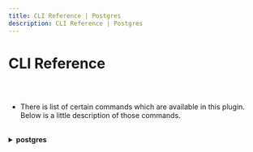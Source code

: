 ```yaml
---
title: CLI Reference | Postgres
description: CLI Reference | Postgres
---
```



<Meta title="Postgres Plugin Docs/CLI Reference" />

# CLI Reference

##

<br/>




* There is list of certain commands which are available in this plugin.
  Below is a little description of those commands.

<br/>

<details>
  <summary>
    <strong> postgres</strong>
  </summary>

  <br/>

  * This command will show the list of available commands with postgres instance.

    In order to run this command with your **Gluestack App**, you need to run the below
    command:

    <br/>

    ```bash
    $ node glue postgres
    ```

    <br/>

  * In order show the list of installed **postgres instance** you need to run the following
    command:

    <br/>

    ```bash
    $ node glue postgres list
    ```

    <br/>

  * Inorder to change **configuration** of your **postgres instance** you need to run the 
    following command:

    <br/>

    ```bash
    $ node glue postgres config
    ```

    <br/>

    After that it will ask for the configuration and you just need to provide it with it.
    
    Your console output will be something like this:

    <img src='/assets/PostgresCliReference.png'/>

</details>

<br/>


